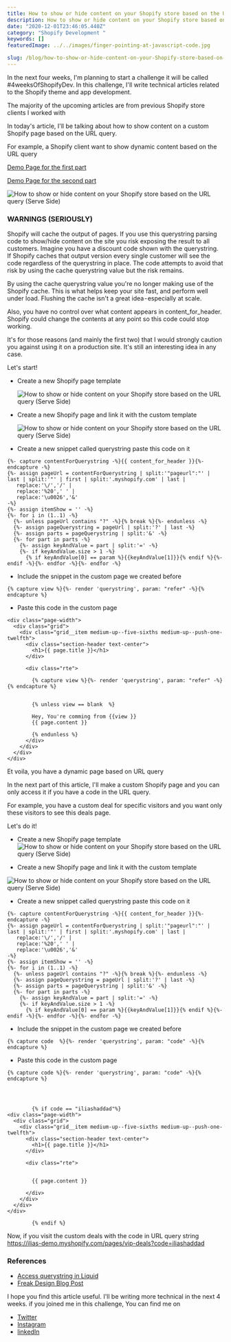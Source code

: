 ```yaml
---
title: How to show or hide content on your Shopify store based on the URL query (Serve Side)
description: How to show or hide content on your Shopify store based on the URL query (Serve Side)
date: "2020-12-01T23:46:05.440Z"
category: "Shopify Development "
keywords: []
featuredImage: ../../images/finger-pointing-at-javascript-code.jpg

slug: /blog/how-to-show-or-hide-content-on-your-Shopify-store-based-on-the-URL-query
---
```


In the next four weeks, I'm planning to start a challenge it will be called #4weeksOfShopifyDev. In this challenge, I'll write technical articles related to the Shopify theme and app development.

The majority of the upcoming articles are from previous Shopify store clients I worked with

In today's article, I'll be talking about how to show content on a custom Shopify page based on the URL query.

For example, a Shopify client want to show dynamic content based on the URL query

[Demo Page for the first part](https://ilias-demo.myshopify.com/pages/about-us?refer=facebook)

[Demo Page for the second part](https://ilias-demo.myshopify.com/pages/vip-deals?code=iliashaddad)

![ How to show or hide content on your Shopify store based on the URL query (Serve Side)](https://cdn-images-1.medium.com/max/1600/1*EHD3GYdtmRnw1BaG8UbTpA.gif)

### WARNINGS (SERIOUSLY)

Shopify will cache the output of pages. If you use this querystring parsing code to show/hide content on the site you risk exposing the result to all customers. Imagine you have a discount code shown with the querystring. If Shopify caches that output version every single customer will see the code regardless of the querystring in place. The code attempts to avoid that risk by using the cache querystring value but the risk remains.

By using the cache querystring value you're no longer making use of the Shopify cache. This is what helps keep your site fast, and perform well under load. Flushing the cache isn't a great idea - especially at scale.

Also, you have no control over what content appears in content_for_header. Shopify could change the contents at any point so this code could stop working.

It's for those reasons (and mainly the first two) that I would strongly caution you against using it on a production site. It's still an interesting idea in any case.

Let's start!

- Create a new Shopify page template

  ![ How to show or hide content on your Shopify store based on the URL query (Serve Side)](../../images/how-to-show-or-hide-content-on-your-Shopify-store-based-on-the-URL-query-1.png)

* Create a new Shopify page and link it with the custom template

  ![ How to show or hide content on your Shopify store based on the URL query (Serve Side)](../../images/how-to-show-or-hide-content-on-your-Shopify-store-based-on-the-URL-query-2.png)

* Create a new snippet called querystring paste this code on it

```
{%- capture contentForQuerystring -%}{{ content_for_header }}{%- endcapture -%}
{%- assign pageUrl = contentForQuerystring | split:'"pageurl":"' | last | split:'"' | first | split:'.myshopify.com' | last |
   replace:'\/','/' |
   replace:'%20',' ' |
   replace:'\u0026','&'
-%}
{%- assign itemShow = '' -%}
{%- for i in (1..1) -%}
  {%- unless pageUrl contains "?" -%}{% break %}{%- endunless -%}
  {%- assign pageQuerystring = pageUrl | split:'?' | last -%}
  {%- assign parts = pageQuerystring | split:'&' -%}
  {%- for part in parts -%}
    {%- assign keyAndValue = part | split:'=' -%}
    {%- if keyAndValue.size > 1 -%}
      {% if keyAndValue[0] == param %}{{keyAndValue[1]}}{% endif %}{%- endif -%}{%- endfor -%}{%- endfor -%}
```

- Include the snippet in the custom page we created before

```
{% capture view %}{%- render 'querystring', param: "refer" -%}{% endcapture %}

```

- Paste this code in the custom page

```
<div class="page-width">
  <div class="grid">
    <div class="grid__item medium-up--five-sixths medium-up--push-one-twelfth">
      <div class="section-header text-center">
        <h1>{{ page.title }}</h1>
      </div>

      <div class="rte">

        {% capture view %}{%- render 'querystring', param: "refer" -%}{% endcapture %}


        {% unless view == blank  %}

        Hey, You're comming from {{view }}
        {{ page.content }}

        {% endunless %}
      </div>
    </div>
  </div>
</div>
```

Et voila, you have a dynamic page based on URL query

In the next part of this article, I'll make a custom Shopify page and you can only access it if you have a code in the URL query.

For example, you have a custom deal for specific visitors and you want only these visitors to see this deals page.

Let's do it!

- Create a new Shopify page template
  ![ How to show or hide content on your Shopify store based on the URL query (Serve Side)](../../images/how-to-show-or-hide-content-on-your-Shopify-store-based-on-the-URL-query-4.png)

- Create a new Shopify page and link it with the custom template

![ How to show or hide content on your Shopify store based on the URL query (Serve Side)](../../images/how-to-show-or-hide-content-on-your-Shopify-store-based-on-the-URL-query-5.png)

- Create a new snippet called querystring paste this code on it

```
{%- capture contentForQuerystring -%}{{ content_for_header }}{%- endcapture -%}
{%- assign pageUrl = contentForQuerystring | split:'"pageurl":"' | last | split:'"' | first | split:'.myshopify.com' | last |
   replace:'\/','/' |
   replace:'%20',' ' |
   replace:'\u0026','&'
-%}
{%- assign itemShow = '' -%}
{%- for i in (1..1) -%}
  {%- unless pageUrl contains "?" -%}{% break %}{%- endunless -%}
  {%- assign pageQuerystring = pageUrl | split:'?' | last -%}
  {%- assign parts = pageQuerystring | split:'&' -%}
  {%- for part in parts -%}
    {%- assign keyAndValue = part | split:'=' -%}
    {%- if keyAndValue.size > 1 -%}
      {% if keyAndValue[0] == param %}{{keyAndValue[1]}}{% endif %}{%- endif -%}{%- endfor -%}{%- endfor -%}
```

- Include the snippet in the custom page we created before

```
{% capture code  %}{%- render 'querystring', param: "code" -%}{% endcapture %}

```

- Paste this code in the custom page

```
{% capture code %}{%- render 'querystring', param: "code" -%}{% endcapture %}




        {% if code == "iliashaddad"%}
<div class="page-width">
  <div class="grid">
    <div class="grid__item medium-up--five-sixths medium-up--push-one-twelfth">
      <div class="section-header text-center">
        <h1>{{ page.title }}</h1>
      </div>

      <div class="rte">


        {{ page.content }}

      </div>
    </div>
  </div>
</div>

        {% endif %}
```

Now, if you visit the custom deals with the code in URL query string https://ilias-demo.myshopify.com/pages/vip-deals?code=iliashaddad

### References

- [Access querystring in Liquid](https://community.shopify.com/c/Shopify-Discussion/Access-querystring-in-Liquid/td-p/75151/page/2)
- [Freak Design Blog Post](https://freakdesign.com.au/blogs/news/get-the-url-querystring-values-with-liquid-in-shopify)

I hope you find this article useful. I'll be writing more technical in the next 4 weeks. if you joined me in this challenge,
You can find me on

- [Twitter](https://twitter.com/iliashaddad3)
- [Instagram](https://instagram.com/iliashaddad3)
- [linkedIn](https://www.linkedin.com/in/ilias-haddad/)
